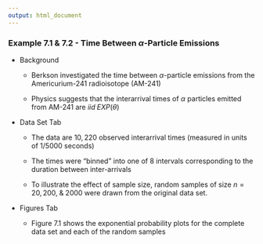 ```yaml
---
output: html_document
---
```


### Example 7.1 & 7.2 - Time Between $\alpha$-Particle Emissions

- Background

    - Berkson investigated the time between $\alpha$-particle emissions from the Americurium-241 radioisotope (AM-241)

    - Physics suggests that the interarrival times of $\alpha$ particles emitted from AM-241 are $iid\; EXP(\theta)$

- Data Set Tab

    - The data are $10,220$ observed interarrival times (measured in units of $1/5000$ seconds)

    - The times were "binned" into one of 8 intervals corresponding to the duration between inter-arrivals

    - To illustrate the effect of sample size, random samples of size $n=20, 200,\;\&\;2000$ were drawn from the original data set.

- Figures Tab

    + Figure 7.1 shows the exponential probability plots for the complete data set and each of the random samples


